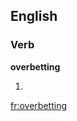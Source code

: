 ==English==

===Verb===
'''overbetting'''

# {{present participle of|[[overbet]]}}

[[fr:overbetting]]